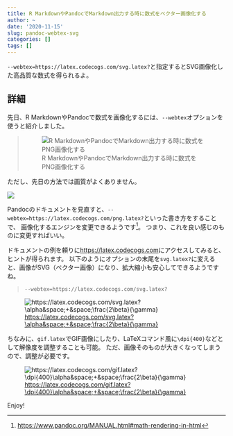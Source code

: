 ```yaml
---
title: R MarkdownやPandocでMarkdown出力する時に数式をベクター画像化する
author: ~
date: '2020-11-15'
slug: pandoc-webtex-svg
categories: []
tags: []
---
```


`--webtex=https://latex.codecogs.com/svg.latex?`と指定するとSVG画像化した高品質な数式を得られるよ。

## 詳細

先日、R MarkdownやPandocで数式を画像化するには、`--webtex`オプションを使うと紹介しました。

> ![R MarkdownやPandocでMarkdown出力する時に数式をPNG画像化する](https://blog.atusy.net/2020/11/08/math-in-markdown/)

ただし、先日の方法では画質がよくありません。

![](https://latex.codecogs.com/png.latex?\alpha&space;+&space;\frac{2\beta}{\gamma})

Pandocのドキュメントを見直すと、`--webtex=https://latex.codecogs.com/png.latex?`といった書き方をすることで、
画像化するエンジンを変更できるようです^[<https://www.pandoc.org/MANUAL.html#math-rendering-in-html>
]。
つまり、これを良い感じのものに変更すればいい。

ドキュメントの例を頼りに<https://latex.codecogs.com>にアクセスしてみると、ヒントが得られます。
以下のようにオプションの末尾を`svg.latex?`に変えると、画像がSVG（ベクター画像）になり、拡大縮小も安心してできるようですね。

> `--webtex=https://latex.codecogs.com/svg.latex?`

![<https://latex.codecogs.com/svg.latex?\alpha&space;+&space;\frac{2\beta}{\gamma}>](https://latex.codecogs.com/svg.latex?\alpha&space;+&space;\frac{2\beta}{\gamma})

ちなみに、`gif.latex`でGIF画像にしたり、LaTeXコマンド風に`\dpi{400}`などとして解像度を調整することも可能。
ただ、画像そのものが大きくなってしまうので、調整が必要です。

![<https://latex.codecogs.com/gif.latex?\dpi{400}\alpha&space;+&space;\frac{2\beta}{\gamma}>](https://latex.codecogs.com/gif.latex?\dpi{400}\alpha&space;+&space;\frac{2\beta}{\gamma})

Enjoy!
